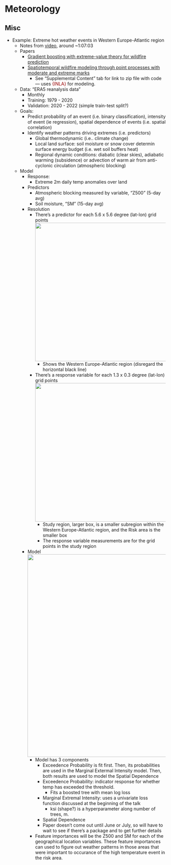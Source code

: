# Meteorology {#sec-meteor .unnumbered}

## Misc {#sec-meteor-misc .unnumbered}

-   [Example]{.ribbon-highlight}: Extreme hot weather events in Western Europe-Atlantic region
    -   Notes from [video](https://www.youtube.com/watch?v=Mpzqz4y1oYY), around \~1:07:03
    -   Papers
        -   [Gradient boosting with extreme-value theory for wildfire prediction](https://arxiv.org/pdf/2110.09497.pdf)
        -   [Spatiotemporal wildfire modeling through point processes with moderate and extreme marks](https://projecteuclid.org/journals/annals-of-applied-statistics/volume-17/issue-1/Spatiotemporal-wildfire-modeling-through-point-processes-with-moderate-and-extreme/10.1214/22-AOAS1642.full?tab=ArticleLinkSupplemental)
            -   See "Supplemental Content" tab for link to zip file with code --- uses [{INLA}]{style="color: #990000"} for modeling.
    -   Data: "ERA5 reanalysis data"
        -   Monthly
        -   Training: 1979 - 2020
        -   Validation: 2020 - 2022 (simple train-test split?)
    -   Goals:
        -   Predict probability of an event (i.e. binary classification), intensity of event (ie regression), spatial dependence of events (i.e. spatial correlation)
        -   Identify weather patterns driving extremes (i.e. predictors)
            -   Global thermodynamic (i.e.. climate change)
            -   Local land surface: soil moisture or snow cover determin surface energy budget (i.e. wet soil buffers heat)
            -   Regional dynamic conditions: diabatic (clear skies), adiabatic warming (subsidence) or advection of warm air from anti-cyclonic circulation (atmospheric blocking)
    -   Model
        -   Response:
            -   Extreme 2m daily temp anomalies over land
        -   Predictors
            -   Atmospheric blocking measured by variable, "Z500" (5-day avg)
            -   Soil moisture, "SM" (15-day avg)
        -   Resolution
            -   There's a predictor for each 5.6 x 5.6 degree (lat-lon) grid points![](./_resources/Meteorology.resources/Screenshot-(1399).png){width="432"}
                -   Shows the Western Europe-Atlantic region (disregard the horizontal black line)
            -   There's a response variable for each 1.3 x 0.3 degree (lat-lon) grid points![](./_resources/Meteorology.resources/Screenshot-(1398).png){width="432"}
                -   Study region, larger box, is a smaller subregion within the Western Europe-Atlantic region, and the Risk area is the smaller box
                -   The response variable measurements are for the grid points in the study region
        -   Model![](./_resources/Meteorology.resources/Screenshot-(1400).png){width="632"}
            -   Model has 3 components
                -   Exceedence Probability is fit first. Then, its probabilities are used in the Marginal Extermal Intensity model. Then, both results are used to model the Spatial Dependence
                -   Exceedence Probability: indicator response for whether temp has exceeded the threshold.
                    -   Fits a boosted tree with mean log loss
                -   Marginal Extremal Intensity: uses a univariate loss function discussed at the beginning of the talk
                    -   ksi (shape?) is a hyperparameter along number of trees, m.
                -   Spatial Dependence
                -   Paper doesn't come out until June or July, so will have to wait to see if there's a package and to get further details
            -   Feature importances will be the Z500 and SM for each of the geographical location variables. These feature importances can used to figure out weather patterns in those areas that were important to occurance of the high temperature event in the risk area.
